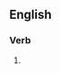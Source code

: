 ==English==

===Verb===
{{head|en|present participle}}

# {{present participle of|prepay|lang=en|nocat=1}}